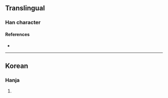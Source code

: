 {{character info}}
==Translingual==

===Han character===
{{Han char|rn=5|rad=乙|as=04|sn=5|four=|canj=MMN|ids=⿱五乙}}

====References====
* {{Han ref|kx=0084.101|dkj=|dj=|hdz=|uh=340F|ud=13327|bh=|bd=}}

----

==Korean==

===Hanja===
{{ko-hanja|hangeul=올|rv=ol|mr=ol|y=ol}}

# {{rfdef|ko|sort=乙04}}